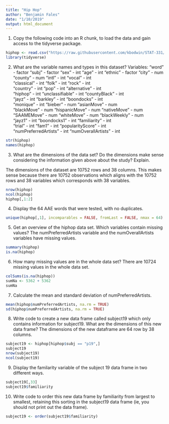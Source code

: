 ```yaml
---
title: "Hip Hop"
author: "Benjamin Fales"
date: "1/10/2019"
output: html_document
---
```

1. Copy the following code into an R chunk, to load the data and gain access to the tidyverse package.
```r
hiphop <- read.csv("https://raw.githubusercontent.com/kbodwin/STAT-331/master/In-Class%20Activities/Data/hiphop.csv?token=AVHCwTQaeq5UylWJxCcNN8qYww6UIaLqks5cP75ewA%3D%3D")
library(tidyverse)
```
2. What are the variable names and types in this dataset?
Variables:
"word" - factor               "subj" - factor               "sex" - int             "age" - int                 "ethnic" - factor              "city" - num             "county" - num             "intl" - int               "vocal" - int             
"classical" - int           "folk" - int                 "rock" - int               
"country" - int             "pop" - int                 "alternative" - int        
"hiphop" - int              "unclassifiable" - int      "countyBlack" - int        
"jayz" - int                "barkley" - int            "boondocks" - int          
"monique" - int             "bieber" - num              "asianMove" - num          
"blackMove" - num           "hispanicMove" - num         "nativeMove" - num         
"SAAMEMove" - num           "whiteMove" - num           "blackWeekly" - num        
"jayz1" - int               "boondocks1" - int          "familiarity" - int        
"trial" - int               "fam1" - int                "popularityScore" - int    
"numPreferredArtists" - int "numOverallArtists" - int  
```r
str(hiphop)
names(hiphop)
```

3. What are the dimensions of the data set? Do the dimensions make sense considering the information given above about the study? Explain.

The dimensions of the dataset are 10752 rows and 38 columns. This makes sense because there are 10752 observations which aligns with the 10752 rows and 38 variables which corresponds with 38 variables.
```r
nrow(hiphop)
ncol(hiphop)
hiphop[,1:2]
```

4. Display the 64 AAE words that were tested, with no duplicates. 
```r
unique(hiphop[,1], incomparables = FALSE, fromLast = FALSE, nmax = 64)
```
5. Get an overview of the hiphop data set. Which variables contain missing values?
The numPreferredArtists variable and the numOverallArtists variables have missing values.
```r
summary(hiphop)
is.na(hiphop)
```

6. How many missing values are in the whole data set?
There are 10724 missing values in the whole data set.
```r
colSums(is.na(hiphop))
sumNa <- 5362 + 5362
sumNa
```

7. Calculate the mean and standard deviation of numPreferredArtists. 
```r
mean(hiphop$numPreferredArtists, na.rm = TRUE)
sd(hiphop$numPreferredArtists, na.rm = TRUE)
```

8. Write code to create a new data frame called subject19 which only contains information for subject19. What are the dimensions of this new data frame?
The dimensions of the new dataframe are 64 row by 38 columns.
```r
subject19 <- hiphop[hiphop$subj == "p19",]
subject19
nrow(subject19)
ncol(subject19)
```

9. Display the familarity variable of the subject 19 data frame in two different ways.
```r
subject19[,33]
subject19$familiarity
```

10. Write code to order this new data frame by familiarity from largest to smallest, retaining this sorting in the subject19 data frame (ie, you should not print out the data frame).
```r
subject19 <- order(subject19$familiarity)
```

